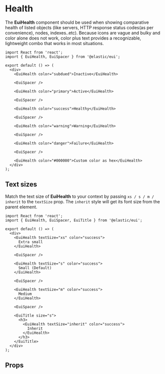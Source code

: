 # Health

The **EuiHealth** component should be used when showing comparative health of listed objects (like servers, HTTP response status codes(as per convenience), nodes, indexes..etc). Because icons are vague and bulky and color alone does not work, color plus text provides a recognizable, lightweight combo that works in most situations.

```tsx interactive
import React from 'react';
import { EuiHealth, EuiSpacer } from '@elastic/eui';

export default () => (
  <div>
    <EuiHealth color="subdued">Inactive</EuiHealth>

    <EuiSpacer />

    <EuiHealth color="primary">Active</EuiHealth>

    <EuiSpacer />

    <EuiHealth color="success">Healthy</EuiHealth>

    <EuiSpacer />

    <EuiHealth color="warning">Warning</EuiHealth>

    <EuiSpacer />

    <EuiHealth color="danger">Failure</EuiHealth>

    <EuiSpacer />

    <EuiHealth color="#000000">Custom color as hex</EuiHealth>
  </div>
);
```

## Text sizes

Match the text size of **EuiHealth** to your context by passing `xs / s / m / inherit` to the `textSize` prop. The `inherit` style will get its font size from the parent element.

```tsx interactive
import React from 'react';
import { EuiHealth, EuiSpacer, EuiTitle } from '@elastic/eui';

export default () => (
  <div>
    <EuiHealth textSize="xs" color="success">
      Extra small
    </EuiHealth>

    <EuiSpacer />

    <EuiHealth textSize="s" color="success">
      Small (Default)
    </EuiHealth>

    <EuiSpacer />

    <EuiHealth textSize="m" color="success">
      Medium
    </EuiHealth>

    <EuiSpacer />

    <EuiTitle size="s">
      <h3>
        <EuiHealth textSize="inherit" color="success">
          Inherit
        </EuiHealth>
      </h3>
    </EuiTitle>
  </div>
);
```

## Props


<PropTable definition={docgen.EuiHealth} />
